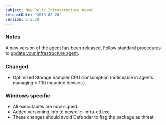 ```yaml
---
subject: New Relic Infrastructure Agent
releaseDate: '2019-08-20'
version: 1.5.29
---
```


### Notes

A new version of the agent has been released. Follow standard procedures to [update your Infrastructure agent](/docs/infrastructure/new-relic-infrastructure/installation/update-infrastructure-agent).

### Changed

* Optimized Storage Sampler CPU consumption (noticeable in agents managing > 100 mounted devices).

### Windows specific

* All executables are now signed.
* Added versioning info to newrelic-infra-ctl.exe.
* These changes should avoid Defender to flag the package as threat.
